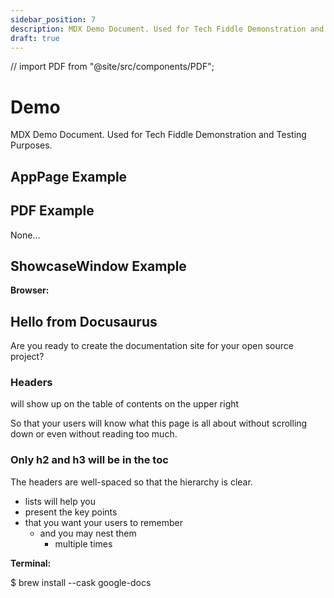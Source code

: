 ```yaml
---
sidebar_position: 7
description: MDX Demo Document. Used for Tech Fiddle Demonstration and Testing Purposes.
draft: true
---
```


// import PDF from "@site/src/components/PDF";

# Demo

MDX Demo Document. Used for Tech Fiddle Demonstration and Testing Purposes.

## AppPage Example

<AppPage name="Tech Fiddle" image="https://cdn.jsdelivr.net/gh/Comp-Labs/cdn/img/logo-removebg.jpg" download="https://techfiddle.io/apps/" />

## PDF Example

None...

## ShowcaseWindow Example

**Browser:**

<Browser background="#ff00ff" color="#ffffff">

<h2>Hello from Docusaurus</h2>

Are you ready to create the documentation site for your open source project?

<h3>Headers</h3>

will show up on the table of contents on the upper right

So that your users will know what this page is all about without scrolling down or even without reading too much.

<h3>Only h2 and h3 will be in the toc</h3>

The headers are well-spaced so that the hierarchy is clear.

- lists will help you
- present the key points
- that you want your users to remember
  - and you may nest them
    - multiple times

</Browser>

**Terminal:**

<Terminal title="Terminal" background="#ff00ff">
  $ brew install --cask google-docs
</Terminal>
